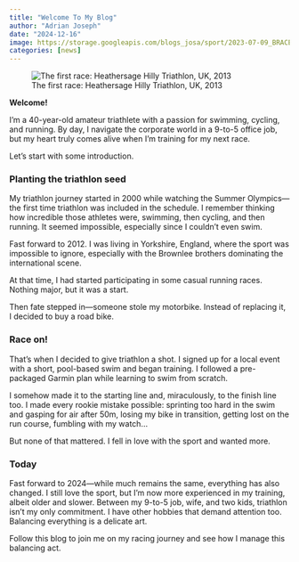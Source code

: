 ```yaml
---
title: "Welcome To My Blog"
author: "Adrian Joseph"
date: "2024-12-16"
image: https://storage.googleapis.com/blogs_josa/sport/2023-07-09_BRACEBRIDGE_SPRINT_TRIATHLON/img/19.jpg
categories: [news]
---
```


![The first race: Heathersage Hilly Triathlon, UK, 2013](https://storage.googleapis.com/blogs_josa/sport/2013-06-30_HATHERSAGE_HILLY_TRIATHLON/img/28.jpg)

**Welcome!** 

I'm a 40-year-old amateur triathlete with a passion for swimming, cycling, and running. By day, I navigate the corporate world in a 9-to-5 office job, but my heart truly comes alive when I'm training for my next race.

Let's start with some introduction.

### Planting the triathlon seed
My triathlon journey started in 2000 while watching the Summer Olympics—the first time triathlon was included in the schedule. I remember thinking how incredible those athletes were, swimming, then cycling, and then running. It seemed impossible, especially since I couldn't even swim.

Fast forward to 2012. I was living in Yorkshire, England, where the sport was impossible to ignore, especially with the Brownlee brothers dominating the international scene.

At that time, I had started participating in some casual running races. Nothing major, but it was a start.

Then fate stepped in—someone stole my motorbike. Instead of replacing it, I decided to buy a road bike.

### Race on!

That's when I decided to give triathlon a shot. I signed up for a local event with a short, pool-based swim and began training. I followed a pre-packaged Garmin plan while learning to swim from scratch.

I somehow made it to the starting line and, miraculously, to the finish line too. I made every rookie mistake possible: sprinting too hard in the swim and gasping for air after 50m, losing my bike in transition, getting lost on the run course, fumbling with my watch...

But none of that mattered. I fell in love with the sport and wanted more.

### Today

Fast forward to 2024—while much remains the same, everything has also changed. I still love the sport, but I'm now more experienced in my training, albeit older and slower. Between my 9-to-5 job, wife, and two kids, triathlon isn't my only commitment. I have other hobbies that demand attention too. Balancing everything is a delicate art.

Follow this blog to join me on my racing journey and see how I manage this balancing act.